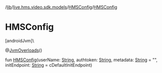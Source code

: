 /[lib](/api-reference/android/v2/home/content)/[live.hms.video.sdk.models](../index)/[HMSConfig](index)/[HMSConfig](-h-m-s-config)

# HMSConfig

[androidJvm]\

@[JvmOverloads](https://kotlinlang.org/api/latest/jvm/stdlib/kotlin.jvm/-jvm-overloads/index.html)()

fun [HMSConfig](-h-m-s-config)(userName: [String](https://kotlinlang.org/api/latest/jvm/stdlib/kotlin/-string/index.html), authtoken: [String](https://kotlinlang.org/api/latest/jvm/stdlib/kotlin/-string/index.html), metadata: [String](https://kotlinlang.org/api/latest/jvm/stdlib/kotlin/-string/index.html) = "", initEndpoint: [String](https://kotlinlang.org/api/latest/jvm/stdlib/kotlin/-string/index.html) = cDefaultInitEndpoint)
